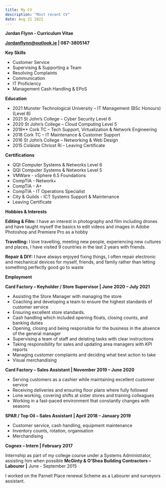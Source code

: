 ```yaml
---
title: My CV
description: "Most recent CV"
date: Aug 21 2022
---
```

**Jordan Flynn - Curriculum Vitae** 

**Jordanflynn@outlook.ie | 087-3805147** 

**Key Skills** 

- Customer Service 
- Supervising & Supporting a Team 
- Resolving Complaints 
- Communication 
- IT Proficiency 
- Management Cash Handling & EPoS 

**Education** 

- 2021                 Munster Technological University – IT Management (BSc Honours) (Level 8) 
- 2021                 St John’s College – Cyber Security Level 6 
- 2020                 St John’s College – Cloud Computing Level 5 
- 2019**                 Cork TC – Tech Support, Virtualization & Network Engineering 
- 2018                 Cork TC – IT Maintenance & Customer Support  
- 2016                 St John’s College – Networking & Web Design  
- 2015                 Coláiste Chríost Rí – Leaving Certificate

**Certifications**

- QQI Computer Systems & Networks Level 6 
- QQI Computer Systems & Networks Level 5 
- VMWare - vSphere 6.5 Foundations 
- CompTIA - Network+ 
- CompTIA - A+ 
- CompTIA - IT Operations Specialist 
- City & Guilds - ICT Systems Support & Maintenance  
- Leaving Certificate 

**Hobbies & Interests** 

**Editing & Film:** I have an interest in photography and film including drones and have taught myself the basics to edit videos and images in Adobe Photoshop and Premiere Pro as a hobby 

**Travelling:** I love travelling, meeting new people, experiencing new cultures and places, I have visited 9 countries in the last 2 years with friends. 

**Repair & DIY:** I have always enjoyed fixing things, I often repair electronic and mechanical devices for myself, friends, and family rather than letting something perfectly good go to waste 

**Employment** 

**Card Factory – Keyholder / Store Supervisor | June 2020 – July 2021** 

- Assisting the Store Manager with managing the store 
- Coaching and developing a team to ensure the highest standards of customer service 
- Ensuring excellent store standards. 
- Cash handling which included opening floats, closing counts, and banking duties 
- Opening, closing and being responsible for the business in the absence of the general manager 
- Supervising a team of staff and delating tasks with clear instructions 
- Taking responsibility for sales and updating area managers with KPI reports 
- Managing customer complaints and deciding what best action to take  
- Visual merchandising 

**Card Factory – Sales Assistant | November 2019 – June 2020** 

- Serving customers as a cashier while maintaining excellent customer service 
- Receiving deliveries and ensuring floor plans where fully followed 
- Lone working, covering shifts at sister stores and training colleagues 
- Working in a fast-paced environment that constantly changes with seasons 

**SPAR / Top Oil – Sales Assistant | April 2018 – January 2019** 

- Customer service, cash handling, equipment maintenance  
- Inventory counts, rotation, organisation 
- Merchandising 

**Cognex – Intern | February 2017** 

Internship as part of my college course under a Systems Administrator, assisting him when possible **McGinty & O’Shea Building Contractors – Labourer** **|** June - September 2015 

I worked on the Parnell Place renewal Scheme as a Labourer and surveyors assistant.
